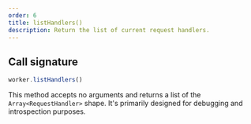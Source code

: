 ```yaml
---
order: 6
title: listHandlers()
description: Return the list of current request handlers.
---
```


## Call signature

```js
worker.listHandlers()
```

This method accepts no arguments and returns a list of the `Array<RequestHandler>` shape. It's primarily designed for debugging and introspection purposes.
